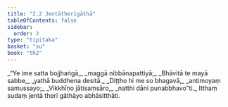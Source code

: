 ```yaml
---
title: "2.2 Jentātherīgāthā"
tableOfContents: false
sidebar:
  order: 3
type: "tipitaka"
basket: "su"
book: "th2"
---
```



<DynamicBreadcrumb />

<Division number="21" book="th2">

<Paragraph number="42" type="verses" book="th2">
_“Ye ime satta bojjhaṅgā,_  
_maggā nibbānapattiyā;_  
_Bhāvitā te mayā sabbe,_  
_yathā buddhena desitā._  

</Paragraph>

</Division>
<Division number="22" book="th2">

<Paragraph number="43" type="verses" book="th2">
_Diṭṭho hi me so bhagavā,_  
_antimoyaṃ samussayo;_  
_Vikkhīṇo jātisaṃsāro,_  
_natthi dāni punabbhavo”ti._  

</Paragraph>

<Paragraph number="44" book="th2">
Itthaṃ sudaṃ jentā therī gāthāyo abhāsitthāti.
</Paragraph>
</Division>